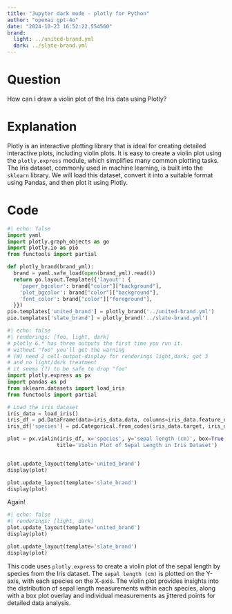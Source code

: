 ```yaml
---
title: "Jupyter dark mode - plotly for Python"
author: "openai gpt-4o"
date: "2024-10-23 16:52:22.554560"
brand:
  light: ../united-brand.yml
  dark: ../slate-brand.yml
---
```


# Question

How can I draw a violin plot of the Iris data using Plotly?

# Explanation

Plotly is an interactive plotting library that is ideal for creating detailed interactive plots, including violin plots. It is easy to create a violin plot using the `plotly.express` module, which simplifies many common plotting tasks. The Iris dataset, commonly used in machine learning, is built into the `sklearn` library. We will load this dataset, convert it into a suitable format using Pandas, and then plot it using Plotly.

# Code

```python
#| echo: false
import yaml
import plotly.graph_objects as go
import plotly.io as pio
from functools import partial

def plotly_brand(brand_yml):
  brand = yaml.safe_load(open(brand_yml).read())
  return go.layout.Template({'layout': {
    'paper_bgcolor': brand["color"]["background"],
    'plot_bgcolor': brand["color"]["background"],
    'font_color': brand["color"]["foreground"],
  }})
pio.templates['united_brand'] = plotly_brand('../united-brand.yml')
pio.templates['slate_brand'] = plotly_brand('../slate-brand.yml')
```

```python
#| echo: false
#| renderings: [foo, light, dark]
# plotly 6.* has three outputs the first time you run it.
# without "foo" you'll get the warning
# (W) need 2 cell-output-display for renderings light,dark; got 3
# and no light/dark treatment
# it seems (?) to be safe to drop "foo"
import plotly.express as px
import pandas as pd
from sklearn.datasets import load_iris
from functools import partial

# Load the iris dataset
iris_data = load_iris()
iris_df = pd.DataFrame(data=iris_data.data, columns=iris_data.feature_names)
iris_df['species'] = pd.Categorical.from_codes(iris_data.target, iris_data.target_names)

plot = px.violin(iris_df, x='species', y='sepal length (cm)', box=True, points="all",
                title='Violin Plot of Sepal Length in Iris Dataset')


plot.update_layout(template='united_brand')
display(plot)

plot.update_layout(template='slate_brand')
display(plot)
```

Again!


```python
#| echo: false
#| renderings: [light, dark]
plot.update_layout(template='united_brand')
display(plot)

plot.update_layout(template='slate_brand')
display(plot)
```



This code uses `plotly.express` to create a violin plot of the sepal length by species from the Iris dataset. The `sepal length (cm)` is plotted on the Y-axis, with each species on the X-axis. The violin plot provides insights into the distribution of sepal length measurements within each species, along with a box plot overlay and individual measurements as jittered points for detailed data analysis.